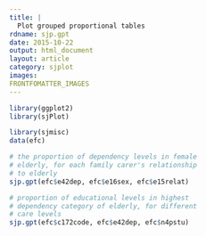 ```yaml
---
title: |
  Plot grouped proportional tables
rdname: sjp.gpt
date: 2015-10-22
output: html_document
layout: article
category: sjplot
images:
FRONTFOMATTER_IMAGES
---
```


```r
library(ggplot2)
library(sjPlot)
```

```r
library(sjmisc)
data(efc)

# the proportion of dependency levels in female
# elderly, for each family carer's relationship
# to elderly
sjp.gpt(efc$e42dep, efc$e16sex, efc$e15relat)

# proportion of educational levels in highest
# dependency category of elderly, for different
# care levels
sjp.gpt(efc$c172code, efc$e42dep, efc$n4pstu)



```
